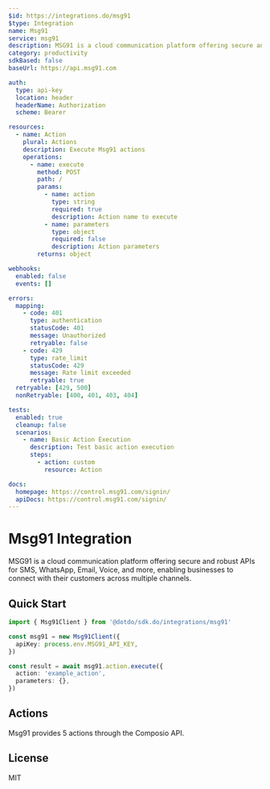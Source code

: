 ```yaml
---
$id: https://integrations.do/msg91
$type: Integration
name: Msg91
service: msg91
description: MSG91 is a cloud communication platform offering secure and robust APIs for SMS, WhatsApp, Email, Voice, and more, enabling businesses to connect with their customers across multiple channels.
category: productivity
sdkBased: false
baseUrl: https://api.msg91.com

auth:
  type: api-key
  location: header
  headerName: Authorization
  scheme: Bearer

resources:
  - name: Action
    plural: Actions
    description: Execute Msg91 actions
    operations:
      - name: execute
        method: POST
        path: /
        params:
          - name: action
            type: string
            required: true
            description: Action name to execute
          - name: parameters
            type: object
            required: false
            description: Action parameters
        returns: object

webhooks:
  enabled: false
  events: []

errors:
  mapping:
    - code: 401
      type: authentication
      statusCode: 401
      message: Unauthorized
      retryable: false
    - code: 429
      type: rate_limit
      statusCode: 429
      message: Rate limit exceeded
      retryable: true
  retryable: [429, 500]
  nonRetryable: [400, 401, 403, 404]

tests:
  enabled: true
  cleanup: false
  scenarios:
    - name: Basic Action Execution
      description: Test basic action execution
      steps:
        - action: custom
          resource: Action

docs:
  homepage: https://control.msg91.com/signin/
  apiDocs: https://control.msg91.com/signin/
---
```


# Msg91 Integration

MSG91 is a cloud communication platform offering secure and robust APIs for SMS, WhatsApp, Email, Voice, and more, enabling businesses to connect with their customers across multiple channels.

## Quick Start

```typescript
import { Msg91Client } from '@dotdo/sdk.do/integrations/msg91'

const msg91 = new Msg91Client({
  apiKey: process.env.MSG91_API_KEY,
})

const result = await msg91.action.execute({
  action: 'example_action',
  parameters: {},
})
```

## Actions

Msg91 provides 5 actions through the Composio API.

## License

MIT
